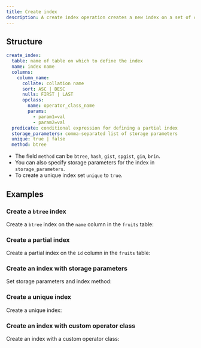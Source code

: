 ```yaml
---
title: Create index
description: A create index operation creates a new index on a set of columns.
---
```


## Structure

```yaml
create_index:
  table: name of table on which to define the index
  name: index name
  columns:
    column_name:
      collate: collation name
      sort: ASC | DESC
      nulls: FIRST | LAST
      opclass:
        name: operator_class_name
        params:
          - param1=val
          - param2=val
  predicate: conditional expression for defining a partial index
  storage_parameters: comma-separated list of storage parameters
  unique: true | false
  method: btree
```

* The field `method` can be `btree`, `hash`, `gist`, `spgist`, `gin`, `brin`.
* You can also specify storage parameters for the index in `storage_parameters`.
* To create a unique index set `unique` to `true`.

## Examples

### Create a `btree` index

Create a `btree` index on the `name` column in the `fruits` table:

<ExampleSnippet example="10_create_index.yaml" languange="yaml" />

### Create a partial index

Create a partial index on the `id` column in the `fruits` table:

<ExampleSnippet example="37_create_partial_index.yaml" languange="yaml" />

### Create an index with storage parameters

Set storage parameters and index method:

<ExampleSnippet
  example="38_create_hash_index_with_fillfactor.yaml"
  languange="yaml"
/>

### Create a unique index

Create a unique index:

<ExampleSnippet example="42_create_unique_index.yaml" languange="yaml" />

### Create an index with custom operator class

Create an index with a custom operator class:

<ExampleSnippet example="54_create_index_with_opclass.yaml" languange="yaml" />
